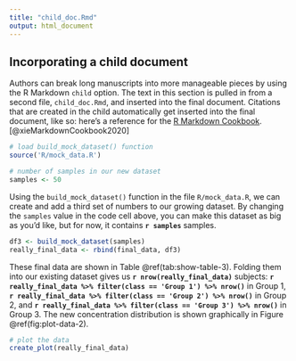 ```yaml
---
title: "child_doc.Rmd"
output: html_document
---
```


## Incorporating a child document

Authors can break long manuscripts into more manageable pieces by using the R Markdown `child` option. The text in this section is pulled in from a second file, `child_doc.Rmd`, and inserted into the final document. Citations that are created in the child automatically get inserted into the final document, like so: here's a reference for the [R Markdown Cookbook](https://bookdown.org/yihui/rmarkdown-cookbook/).[@xieMarkdownCookbook2020]

```r
# load build_mock_dataset() function
source('R/mock_data.R') 
```

```r
# number of samples in our new dataset
samples <- 50
```

Using the `build_mock_dataset()` function in the file `R/mock_data.R`, we can create and add a third set of numbers to our growing dataset. By changing the `samples` value in the code cell above, you can make this dataset as big as you'd like, but for now, it contains **`r samples`** samples.

```r
df3 <- build_mock_dataset(samples)
really_final_data <- rbind(final_data, df3)
```

These final data are shown in Table \@ref(tab:show-table-3). Folding them into our existing dataset gives us **`r nrow(really_final_data)`** subjects: **`r really_final_data %>% filter(class == 'Group 1') %>% nrow()`** in Group 1, **`r really_final_data %>% filter(class == 'Group 2') %>% nrow()`** in Group 2, and **`r really_final_data %>% filter(class == 'Group 3') %>% nrow()`** in Group 3. The new concentration distribution is shown graphically in Figure \@ref(fig:plot-data-2).

```r
# plot the data
create_plot(really_final_data)

```
